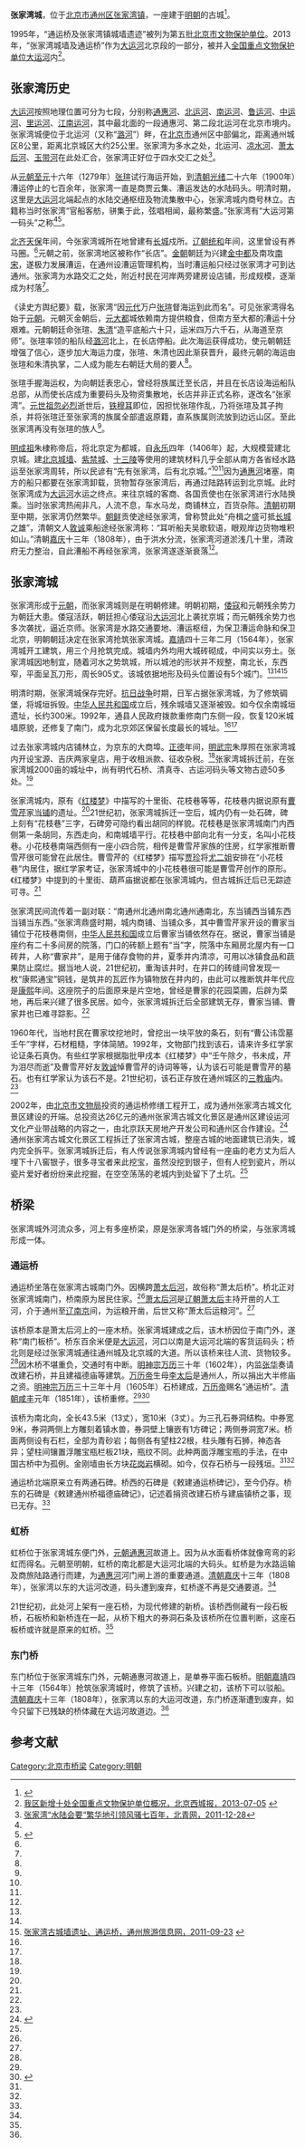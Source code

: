 {{coord|39|50|54|N|116|42|09|E|display=title|scale:10000}}
{{文物保护单位
| 级别 = 全国
| Cat = 北京全国重点文物保护单位
| 省区市 = 北京市
| 图片 = 
| 名称 = 大运河
| 子项 =张家湾城墙及通运桥
| 编号 = 6-810（7-1973-3-009）
| 分类 = 古建筑
| 时代 = 春秋至中华人民共和国
| 所在 = [[北京市|北京市]]、[[天津市|天津市]]、[[河北省|河北省]]、[[浙江省|浙江省]]、[[江苏省|江苏省]]、[[安徽省|安徽省]]、[[山东省|山东省]]、[[河南省|河南省]]
| 登录 = 2006年（2013年合并项目）
}}

'''张家湾城'''，位于[[北京市|北京市]][[通州区_(北京市)|通州区]][[张家湾镇_(北京市)|张家湾镇]]，一座建于[[明朝|明朝]]的古城<ref name="sdzc">{{Cite web|title=城桥映带|url=http://www.bjtzh.gov.cn/n90/n168/n1617702/n1617755/c1666601/content.html|access-date=2013-09-17|date=2008-04-02|publisher=首都之窗|archive-url=https://web.archive.org/web/20130622020103/http://www.bjtzh.gov.cn/n90/n168/n1617702/n1617755/c1666601/content.html|archive-date=2013-06-22|dead-url=yes}}</ref>。

1995年，“通运桥及张家湾镇城墙遗迹”被列为第五批[[北京市文物保护单位|北京市文物保护单位]]。2013年，“张家湾城墙及通运桥”作为[[大运河|大运河]]北京段的一部分，被并入[[全国重点文物保护单位|全国重点文物保护单位]][[大运河|大运河]]内<ref name="xinzeng">[http://www.bjxch.gov.cn/XCHxxgk/XCHzhengwuxiangqing.ycs?GUID=540638 我区新增十处全国重点文物保护单位概况，北京西城报，2013-07-05] {{Wayback|url=http://www.bjxch.gov.cn/XCHxxgk/XCHzhengwuxiangqing.ycs?GUID=540638|date=20160304070959}}</ref>。

==张家湾历史==
[[大运河|大运河]]按照地理位置可分为七段，分别称[[通惠河|通惠河]]、[[北运河|北运河]]、[[南运河|南运河]]、[[鲁运河|鲁运河]]、[[中运河|中运河]]、[[里运河|里运河]]、[[江南运河|江南运河]]，其中最北面的一段通惠河、第二段北运河在北京市境内。张家湾城便位于北运河（又称“[[潞河|潞河]]”）畔，在[[北京市|北京市]]通州区中部偏北，距离通州城区8公里，距离北京城区大约25公里。张家湾为多水之处，北运河、[[凉水河|凉水河]]、[[萧太后河|萧太后河]]、[[玉带河_(北京市通州区)|玉带河]]在此处汇合，张家湾正好位于四水交汇之处<ref name="bqw">[http://bjyouth.ynet.com/3.1/1112/28/6646662.html 张家湾“水陆会要“繁华地引领风骚七百年，北青网，2011-12-28]{{dead link|date=2018年2月|bot=InternetArchiveBot|fix-attempted=yes}}</ref>。

从[[元朝|元朝]][[至元_(忽必烈)|至元]]十六年（1279年）[[張瑄_(元朝)|张瑄]]试行海运开始，到[[清朝|清朝]][[光绪|光绪]]二十六年（1900年）漕运停止的七百余年，张家湾一直是商贾云集、漕运发达的水陆码头。明清时期，这里是[[大运河|大运河]]北端起点的水陆交通枢纽及物流集散中心，张家湾城内商号林立。古籍称当时张家湾“官船客舫，骈集于此，弦唱相闻，最称繁盛。”张家湾有“大运河第一码头”之称<ref name="bqw" /><ref name="bjdqw">{{Cite web |url=http://www.bjdfz.gov.cn/ShowNewsLevel3.jsp?NewsID=1510 |title=北京地区的古桥，北京市地情资料网，2009-7-17 |access-date=2013-09-17 |archive-date=2019-06-08 |archive-url=https://web.archive.org/web/20190608215955/http://www.bjdfz.gov.cn/ShowNewsLevel3.jsp?NewsID=1510 }}</ref>。

[[北齐|北齐]][[天保_(北齐)|天保]]年间，今张家湾城所在地曾建有[[长城|长城]]戍所。[[辽朝|辽朝]][[统和|统和]]年间，这里曾设有养马圈。<ref name=sdzc/>元朝之前，张家湾地区被称作“长店”。[[金朝|金朝]]朝廷为兴建[[金中都|金中都]]及南攻[[南宋|南宋]]，遂极力发展漕运，在通州设漕运管理机构，当时漕运船只经过张家湾才可到达通州。张家湾为水路交汇之处，附近村民在河岸两旁建房设店铺，形成规模，逐渐成为村落<ref name="bqw" />。

《读史方舆纪要》载，张家湾“因[[元朝|元代]]万户[[張瑄_(元朝)|张瑄]]督海运到此而名”。可见张家湾得名始于[[元朝|元朝]]。元朝灭金朝后，[[元大都|元大都]]城依赖南方提供粮食，但南方至大都的漕运十分艰难。元朝朝廷命张瑄、[[朱清|朱清]]“造平底船六十只，运米四万六千石，从海道至京师”。张瑄率领的船队经[[潞河|潞河]]北上，在长店停船。此次海运获得成功，使元朝朝廷增强了信心，逐步加大海运力度，张瑄、朱清也因此渐获晋升，最终元朝的海运由张瑄和朱清执掌，二人成为能左右朝廷大局的要人<ref name="bqw" />。

张瑄手握海运权，为向朝廷表忠心，曾经将族属迁至长店，并且在长店设海运船队总部，从而使长店成为重要码头及物资集散地，长店并非正式名称，遂改名“张家湾”。[[元世祖|元世祖]][[忽必烈|忽必烈]]逝世后，[[铁穆耳|铁穆耳]]即位，因担忧张瑄作乱，乃将张瑄及其子拘杀，并将张瑄迁至张家湾的族属全部遣返原籍，直系族属则流放到边远山区。至此张家湾再没有张瑄的族人<ref name="bqw" />。

[[明成祖|明成祖]]朱棣称帝后，将北京定为都城，自[[永乐|永乐]]四年（1406年）起，大规模营建北京城。建[[北京城墙|北京城墙]]、[[紫禁城|紫禁城]]、[[明十三陵|十三陵]]等使用的建筑材料几乎全部从南方各省经水路运至张家湾周转，所以民谚有“先有张家湾，后有北京城。”<ref name="bqw" /><ref name=sina/>因为[[通惠河|通惠河]]堵塞，南方的船只都要在张家湾卸载，货物暂存张家湾后，再通过陆路转运到北京城。此时张家湾成为[[大运河|大运河]]水运之终点。来往京城的客商、各国贡使也在张家湾进行水陆换乘。当时张家湾热闹非凡，人流不息，车水马龙，商铺林立，百货杂陈。[[清朝|清朝]]初期至中期，张家湾仍然繁华。[[朝鲜王朝|朝鲜]]贡使途经张家湾，曾称赞此处“舟楫之盛可抵[[长城|长城]]之雄”，清朝文人[[敦诚|敦诚]]乘船途经张家湾称：“耳听船夫吴歌软语，眼观岸边货物堆积如山。”清朝[[嘉庆|嘉庆]]十三年（1808年），由于洪水分流，张家湾河道淤浅几十里，清政府无力整治，自此漕船不再经张家湾，张家湾遂逐渐衰落<ref name="bqw" />。

==张家湾城==
张家湾形成于[[元朝|元朝]]，而张家湾城则是在明朝修建。明朝初期，[[倭寇|倭寇]]和元朝残余势力为朝廷大患。倭寇活跃，朝廷担心倭寇沿[[大运河|大运河]]北上袭扰京城；而元朝残余势力也多次袭扰，逼近京师。张家湾是水路交通要地、漕运枢纽，为保卫漕运命脉和保卫北京，明朝朝廷决定在张家湾抢筑张家湾城。[[嘉靖|嘉靖]]四十三年二月（1564年），张家湾城开工建筑，用三个月抢筑完成。城墙内外均用大城砖砌成，中间实以夯土。张家湾城因地制宜，随着河水之势筑城，所以城池的形状并不规整，南北长，东西窄，平面呈瓦刀形，周长905丈。该城依据地形及码头位置设有5个城门。<ref name=sdzc/><ref name="bqw" /><ref>[http://tzly.bjta.gov.cn/yztz/340029.htm 张家湾古城墙遗址、通运桥，通州旅游信息网，2011-09-23] {{webarchive|url=https://web.archive.org/web/20121022171335/http://tzly.bjta.gov.cn/yztz/340029.htm |date=2012-10-22 }}</ref>

明清时期，张家湾城保存完好。[[抗日战争|抗日战争]]时期，日军占据张家湾城，为了修筑碉堡，将城垣拆毁。[[中华人民共和国|中华人民共和国]]成立后，残余城墙又逐渐被毁。如今仅余南城垣遗址，长约300米。1992年，通县人民政府拨款重修南门东侧一段，恢复120米城墙原貌，还修复了南门，成为北京郊区保留长度最长的城址。<ref name=sdzc/><ref name="bqw" />

过去张家湾城内店铺林立，为京东的大商埠。[[正德_(明朝)|正德]]年间，[[明武宗|明武宗]]朱厚照在张家湾城内开设宝源、吉庆两家皇店，用于收租派款、征收杂税。<ref name=bqw/>张家湾城拆迁前，在张家湾城2000亩的城址中，尚有明代石桥、清真寺、古运河码头等文物古迹50多处。<ref name=sina/>

张家湾城内，原有《[[红楼梦|红楼梦]]》中描写的十里街、花枝巷等等，花枝巷内据说原有[[曹雪芹|曹雪芹]]家[[当铺|当铺]]的遗址。<ref name=sdzc/>21世纪初，张家湾城拆迁一空后，城内仍有一处石碑，碑上刻有“花枝巷”三字，石碑旁可隐约看出胡同的样貌。花枝巷是张家湾城南门内西侧第一条胡同，东西走向，和南城墙平行。花枝巷中部向北有一分支，名叫小花枝巷。小花枝巷南端西侧有一座小四合院，相传是曹雪芹家族的住房，红学家推断曹雪芹很可能曾在此居住。曹雪芹的《红楼梦》描写[[贾珍|贾珍]]将[[尤二姐|尤二姐]]安排在“小花枝巷”内居住，据红学家考证，张家湾城中的小花枝巷很可能是曹雪芹创作的原形。《红楼梦》中提到的十里街、葫芦庙据说都在张家湾城内，但古城拆迁后已无踪迹可寻。<ref name="bqw" />

张家湾民间流传着一副对联：“南通州北通州南北通州通南北，东当铺西当铺东西当铺当东西。”张家湾鼎盛时期，城内商铺、当铺众多，其中曹雪芹家开设的曹家当铺位于花枝巷南侧，[[中华人民共和国|中华人民共和国]]成立后曹家当铺依然存在。据说，曹家当铺是座约有二十多间房的院落，门口的砖额上题有“当”字，院落中东厢房北屋内有一口砖井，人称“曹家井”，是用于储存食物的井，夏季井内清凉，可用以冰镇食品和蔬果防止腐烂。据当地人说，21世纪初，重淘该井时，在井口的砖缝间曾发现一枚“康熙通宝”铜钱，是筑井的瓦匠作为镇物放在井内的，由此可以推断筑井年代应是[[康熙|康熙]]年间。这座院子的后面原来是片空地，曾经是曹家的花园菜圃，后辟为菜地，再后来兴建了很多民居。如今，张家湾城拆迁后全部建筑无存，曹家当铺、曹家井也已难寻踪影。<ref name="bqw" />

1960年代，当地村民在曹家坟挖地时，曾挖出一块平放的条石，刻有“曹公讳霑墓壬午”字样，石材粗糙，字体简陋。1992年，文物部门找到该石，请来许多红学家论证条石真伪。有些红学家根据脂批甲戌本《红楼梦》中“壬午除夕，书未成，芹为泪尽而逝”及曹雪芹好友[[敦诚|敦诚]]悼曹雪芹的诗词等等，认为该石可能是曹雪芹的墓石。也有红学家认为该石不是。21世纪初，该石正存放在通州城区的[[三教庙_(通州区)|三教庙]]内。<ref name="bqw" />

2002年，由[[北京市文物局|北京市文物局]]投资的通运桥修缮工程开工，成为通州张家湾古城文化景区建设的开端。总投资达26亿元的通州张家湾古城文化景区是通州区建设运河文化产业带战略的内容之一，由北京跃天房地产开发公司和通州区合作建设。<ref name=sina>{{Cite web |url=http://news.sina.com.cn/c/2002-03-21/1446517824.html |title=北京通州张家湾再造七百年前古镇，新浪，2002年03月21日 |access-date=2013-09-17 |archive-date=2019-06-08 |archive-url=https://web.archive.org/web/20190608192525/http://news.sina.com.cn/c/2002-03-21/1446517824.html }}</ref>通州张家湾古城文化景区工程拆迁了张家湾古城，整座古城的地面建筑已消失，城内完全拆平。张家湾城拆迁后，有人传说张家湾城内曾经有一座庙的老方丈为后人埋下十八窖银子，很多寻宝者来此挖宝，虽然没挖到银子，但有人挖到瓷片，所以瓷片爱好者纷纷来此挖掘，在空空荡荡的老城内到处留下了土坑。<ref name="bqw" />

==桥梁==
张家湾城外河流众多，河上有多座桥梁，原是张家湾各城门外的桥梁，与张家湾城形成一体。

===通运桥===
通运桥坐落在张家湾古城南门外。因横跨[[萧太后河|萧太后河]]，故俗称“萧太后桥”。桥北正对张家湾城南门，桥南原为居民住家。<ref name="bjdqw" />[[萧太后河|萧太后河]]是[[辽朝|辽朝]][[萧绰|萧太后]]主持开凿的人工河，介于通州至[[辽南京|辽南京]]间，为运粮开凿，后世又称“萧太后运粮河”。<ref name="bqw" />

该桥原本是萧太后河上的一座木桥。张家湾城建成之后，该木桥因位于南门外，遂称“南门板桥”。桥东百余米便是[[大运河|大运河]]，河口以南是大运河北端的客货运码头；桥北则是经过张家湾城通往通州城及北京城的大道。所以该桥来往人流、货物较多。<ref name="bqw" />因木桥不堪重负，交通时有中断。[[明神宗|明神宗]][[万历|万历]]三十年（1602年），内监[[张华|张华]]奏请改建石桥，并且建福德庙等建筑。[[明神宗|万历帝]]生母[[孝定皇太后|李太后]]是通州人，所以捐出大半修庙之资。[[明神宗|明神宗]][[万历|万历]]三十三年十月（1605年）石桥建成，[[明神宗|万历帝]]赐名“通运桥”。[[清朝|清朝]][[咸丰|咸丰]]元年（1851年），该桥重修。<ref name="bjdqw" /><ref name=zhwqn>{{Cite web |url=http://www.zh5000.com/ZHJD/qiao/qiao-0039.htm |title=北京通运桥，中华五千年，于2013-09-16查阅 |access-date=2013-09-17 |archive-url=https://web.archive.org/web/20120716114249/http://www.zh5000.com/ZHJD/qiao/qiao-0039.htm |archive-date=2012-07-16 |dead-url=yes }}</ref>

该桥为南北向，全长43.5米（13丈），宽10米（3丈）。为三孔石券洞结构。中券宽9米，券洞两侧上方雕刻着镇水兽，券洞壁上镶嵌有1方碑记；两侧券洞宽7米。桥面两侧设有石栏，全部为青砂岩；每侧各有望柱22根，柱头雕有石狮，神态各异；望柱间镶置浮雕宝瓶栏板21块，瓶纹不同。此种两面浮雕宝瓶的手法，在中国古桥中为孤例。金刚墙由长方块[[花岗岩|花岗岩]]横砌。如今，仅存石桥与一段残垣。<ref name=zhwqn/><ref name=bjdqw/>

通运桥北端原来立有两通石碑。桥西的石碑是《敕建通运桥碑记》，至今仍存。桥东的石碑是《敕建通州桥福德庙碑记》，记述着捐资改建石桥与建庙镇桥之事，现已无存。<ref name="bjdqw" />

===虹桥===
虹桥位于张家湾城东便门外，[[元朝|元朝]][[通惠河|通惠河]]故道上。因为从水面看桥体就像弯弯的彩虹而得名。元朝至明朝，虹桥的南北都是大运河北端的大码头。虹桥是为水路运输及商旅陆路通行而建，为[[通惠河|通惠河]]河门闸上游的重要通道。[[清朝|清朝]][[嘉庆|嘉庆]]十三年（1808年），张家湾以东的大运河改道，码头遭到废弃，虹桥遂不再是交通要道。<ref name="bqw" />

21世纪初，此处河上架有一座石桥，为现代修建的新桥。该桥西侧藏有一段石板桥，石板桥和新桥连在一起，从桥下粗大的券洞石条及该桥所在位置判断，这座石板桥或许就是原来的虹桥。<ref name=bqw/>

===东门桥===
东门桥位于张家湾城东门外，元朝通惠河故道上，是单券平面石板桥。[[明朝|明朝]][[嘉靖|嘉靖]]四十三年（1564年）抢筑张家湾城时，修筑了该桥。兴建之初，该桥下可以驳船。[[清朝|清朝]][[嘉庆|嘉庆]]十三年（1808年），张家湾以东的大运河改道，东门桥逐渐遭到废弃，如今只留下已残缺的桥体藏在大运河故道边。<ref name="bqw" />

==参考文献==
{{reflist}}

{{北京全国重点文物保护单位}}
[[Category:北京市桥梁|Category:北京市桥梁]]
[[Category:明朝|Category:明朝]]